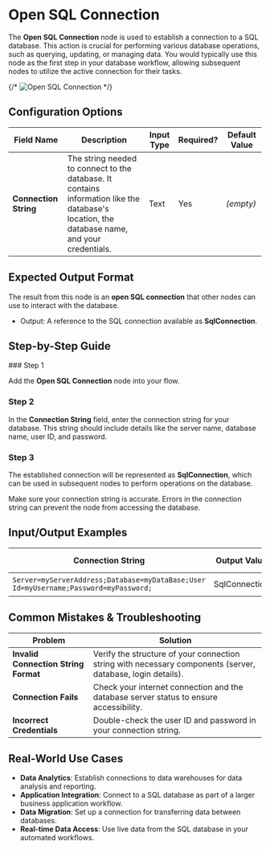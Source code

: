 
# Open SQL Connection

The **Open SQL Connection** node is used to establish a connection to a SQL database. This action is crucial for performing various database operations, such as querying, updating, or managing data. You would typically use this node as the first step in your database workflow, allowing subsequent nodes to utilize the active connection for their tasks.

{/* ![Open SQL Connection](./open-sql-connection.png) */}

## Configuration Options

| Field Name            | Description                                                                                                                                  | Input Type | Required? | Default Value |
| --------------------- | -------------------------------------------------------------------------------------------------------------------------------------------- | ---------- | --------- | ------------- |
| **Connection String** | The string needed to connect to the database. It contains information like the database's location, the database name, and your credentials. | Text       | Yes       | _(empty)_     |

## Expected Output Format

The result from this node is an **open SQL connection** that other nodes can use to interact with the database.

- Output: A reference to the SQL connection available as **SqlConnection**.

## Step-by-Step Guide

<Steps>
### Step 1

Add the **Open SQL Connection** node into your flow.

### Step 2

In the **Connection String** field, enter the connection string for your database. This string should include details like the server name, database name, user ID, and password.

### Step 3

The established connection will be represented as **SqlConnection**, which can be used in subsequent nodes to perform operations on the database.

</Steps>

<Callout type="info" title="Tip">
  Make sure your connection string is accurate. Errors in the connection string
  can prevent the node from accessing the database.
</Callout>

## Input/Output Examples

| Connection String                                                                    | Output Value  | Output Type    |
| ------------------------------------------------------------------------------------ | ------------- | -------------- |
| `Server=myServerAddress;Database=myDataBase;User Id=myUsername;Password=myPassword;` | SqlConnection | SQL Connection |

## Common Mistakes & Troubleshooting

| Problem                              | Solution                                                                                                    |
| ------------------------------------ | ----------------------------------------------------------------------------------------------------------- |
| **Invalid Connection String Format** | Verify the structure of your connection string with necessary components (server, database, login details). |
| **Connection Fails**                 | Check your internet connection and the database server status to ensure accessibility.                      |
| **Incorrect Credentials**            | Double-check the user ID and password in your connection string.                                            |

## Real-World Use Cases

- **Data Analytics**: Establish connections to data warehouses for data analysis and reporting.
- **Application Integration**: Connect to a SQL database as part of a larger business application workflow.
- **Data Migration**: Set up a connection for transferring data between databases.
- **Real-time Data Access**: Use live data from the SQL database in your automated workflows.
